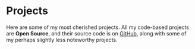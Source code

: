 # Projects

Here are some of my most cherished projects. All my code-based projects are **Open Source**, and their source code is on [GitHub](https://github.com/nico-bachner), along with some of my perhaps slightly less noteworthy projects.
